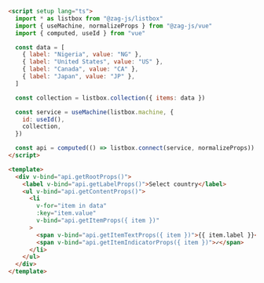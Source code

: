 ```html
<script setup lang="ts">
  import * as listbox from "@zag-js/listbox"
  import { useMachine, normalizeProps } from "@zag-js/vue"
  import { computed, useId } from "vue"

  const data = [
    { label: "Nigeria", value: "NG" },
    { label: "United States", value: "US" },
    { label: "Canada", value: "CA" },
    { label: "Japan", value: "JP" },
  ]

  const collection = listbox.collection({ items: data })

  const service = useMachine(listbox.machine, {
    id: useId(),
    collection,
  })

  const api = computed(() => listbox.connect(service, normalizeProps))
</script>

<template>
  <div v-bind="api.getRootProps()">
    <label v-bind="api.getLabelProps()">Select country</label>
    <ul v-bind="api.getContentProps()">
      <li
        v-for="item in data"
        :key="item.value"
        v-bind="api.getItemProps({ item })"
      >
        <span v-bind="api.getItemTextProps({ item })">{{ item.label }}</span>
        <span v-bind="api.getItemIndicatorProps({ item })">✓</span>
      </li>
    </ul>
  </div>
</template>
```
